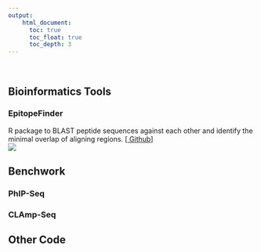 ```yaml
---
output:
    html_document:
      toc: true
      toc_float: true
      toc_depth: 3
---
```


<br> 

## Bioinformatics Tools

### EpitopeFinder 
R package to BLAST peptide sequences against each other and identify the minimal overlap of aligning regions. [[<i class="fa fa-fw fa-github" aria-hidden="true"></i> Github](https://github.com/brandonsie/EpitopeFinder)]  
![](https://raw.githubusercontent.com/brandonsie/EpitopeFinder/master/man/EpitopeFindRWorkflow.png)  

## Benchwork  

### PhIP-Seq  

### CLAmp-Seq  

## Other Code



<!-- 
Make basic single-sentence summary on this page, link to more detail

epitopefinder
phip-reporter
stock vis
quantstudio tools

phip seq
clamp seq


text prediction 
-->

